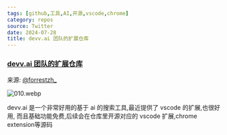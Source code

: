 ```yaml
---
tags: [github,工具,AI,开源,vscode,chrome]
category: repos
source: Twitter
date: 2024-07-28
title: devv.ai 团队的扩展仓库
---
```


### [devv.ai 团队的扩展仓库](https://github.com/devv-ai/devv)

来源: [@forrestzh_](https://x.com/forrestzh_/status/1816005351910883747)

![010.webp](https://img.mengpeng.tech/i/2024/11/24/6742f9b40334a.webp)

devv.ai 是一个非常好用的基于 ai 的搜索工具,最近提供了 vscode 的扩展,也很好用,
而且基础功能免费,后续会在仓库里开源对应的 vscode 扩展,chrome extension等源码
